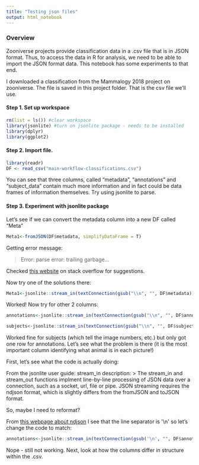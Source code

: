 ```yaml
---
title: "Testing json files"
output: html_notebook
---
```

### Overview
Zooniverse projects provide classification data in a .csv file that is in 
JSON format.  Thus, to access the data in R for analysis, we need to be able
to import the JSON format data.  This notebook has some experiments to that end.

I downloaded a classification from the Mammalogy 2018 project on zooniverse. The file is saved in this project folder.  That is the csv file we'll use.

#### Step 1. Set up workspace
```r
rm(list = ls()) #clear workspace
library(jsonlite) #turn on jsonlite package - needs to be installed
library(dplyr)
library(ggplot2)
```
#### Step 2. Import file.

```r
library(readr)
DF <- read_csv("main-workflow-classifications.csv")
```
You can see that three columns, called "metadata", "annotations" and "subject_data" contain much more information and in fact could be data frames of information themselves.  Try using jsonlite to parse.

#### Step 3. Experiment with jsonlite package
Let's see if we can convert the metadata column into a new DF called "Meta"
```r
Meta1<-fromJSON(DF$metadata, simplifyDataFrame = T)
```
Getting error message:

> Error: parse error: trailing garbage...

Checked [this website](https://stackoverflow.com/questions/38858345/parse-error-trailing-garbage-while-trying-to-parse-json-column-in-data-frame) on stack overflow for suggestions. 

Now try one of the solutions there:
```r
Meta1<-jsonlite::stream_in(textConnection(gsub("\\n", "", DF$metadata)))
```
Worked!  Now try for other 2 columns:
```r
annotations<-jsonlite::stream_in(textConnection(gsub("\\n", "", DF$annotations)))

subjects<-jsonlite::stream_in(textConnection(gsub("\\n", "", DF$subject_data)))
```

Worked fine for subjects (which tell the image numbers, etc.) but only got one row for annotations.  Let's see what the problem is there (it is the most important column identifying what animal is in each picture!)

First, let's see what the code is actually doing:

From the jsonlite user guide:
stream_in description:
> The stream_in and stream_out functions implment line-by-line processing of JSON data over a connection, such as a socket, url, file or pipe.  JSON streaming requires the ndjson format, which is slightly differs from the fromJSON and toJSON format.

So, maybe I need to reformat?

From [this webpage about ndjson](http://ndjson.org/) I see that the line separator is \'\\n\'\ so let's change the code to match:
```r
annotations<-jsonlite::stream_in(textConnection(gsub('\n', "", DF$annotations)))

```
Nope - still not working.  Next, look at how the columns differ in structure within the .csv.

